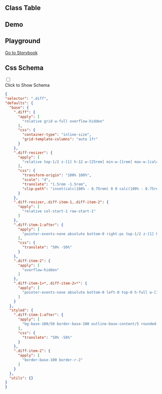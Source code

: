 
## Class Table

<CssTable name="diff" />

## Demo

<Demo></Demo>

## Playground

[Go to Storybook](https://story.ui.icebreaker.top/?path=/docs/data-display-diff--docs)

## Css Schema
<div className="collapse">
<input type="checkbox" /> 
<div class="collapse-title px-0">
<span class="btn">Click to Show Schema</span>
</div>
<div class="collapse-content"> 

```json
{
"selector": ".diff",
"defaults": {
  "base": {
    ".diff": {
      "apply": [
        "relative grid w-full overflow-hidden"
      ],
      "css": {
        "container-type": "inline-size",
        "grid-template-columns": "auto 1fr"
      }
    },
    ".diff-resizer": {
      "apply": [
        "relative top-1/2 z-[1] h-12 w-[25rem] min-w-[1rem] max-w-[calc(100cqi-1rem)] resize-x overflow-hidden opacity-0"
      ],
      "css": {
        "transform-origin": "100% 100%",
        "scale": "4",
        "translate": "1.5rem -1.5rem",
        "clip-path": "inset(calc(100% - 0.75rem) 0 0 calc(100% - 0.75rem))"
      }
    },
    ".diff-resizer,.diff-item-1,.diff-item-2": {
      "apply": [
        "relative col-start-1 row-start-1"
      ]
    },
    ".diff-item-1:after": {
      "apply": [
        "pointer-events-none absolute bottom-0 right-px top-1/2 z-[1] h-8 w-8 content-['']"
      ],
      "css": {
        "translate": "50% -50%"
      }
    },
    ".diff-item-2": {
      "apply": [
        "overflow-hidden"
      ]
    },
    ".diff-item-1>*,.diff-item-2>*": {
      "apply": [
        "pointer-events-none absolute bottom-0 left-0 top-0 h-full w-[100cqi] max-w-none object-cover object-center"
      ]
    }
  },
  "styled": {
    ".diff-item-1:after": {
      "apply": [
        "bg-base-100/50 border-base-100 outline-base-content/5 rounded-full border-2 shadow-sm outline outline-offset-[-3px] backdrop-blur"
      ],
      "css": {
        "translate": "50% -50%"
      }
    },
    ".diff-item-2": {
      "apply": [
        "border-base-100 border-r-2"
      ]
    }
  },
  "utils": {}
}
}
```

</div>
</div>